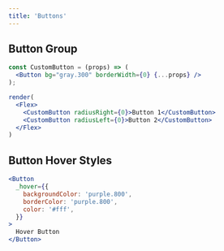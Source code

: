 ```yaml
---
title: 'Buttons'
---
```


## Button Group
```jsx live noInline
const CustomButton = (props) => (
  <Button bg="gray.300" borderWidth={0} {...props} />
);

render(
  <Flex>
    <CustomButton radiusRight={0}>Button 1</CustomButton>
    <CustomButton radiusLeft={0}>Button 2</CustomButton>
  </Flex>
)
```

## Button Hover Styles
```jsx live
<Button
  _hover={{
    backgroundColor: 'purple.800',
    borderColor: 'purple.800',
    color: '#fff',
  }}
>
  Hover Button
</Button>
```